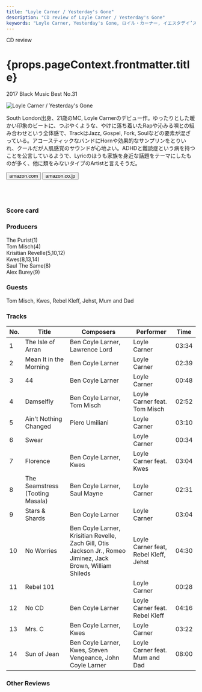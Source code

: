 ```yaml
---
title: "Loyle Carner / Yesterday's Gone"
description: "CD review of Loyle Carner / Yesterday's Gone"
keywords: "Loyle Carner, Yesterday's Gone, ロイル・カーナー, イエスタデイ’ズ・ゴーン"
---
```







<p className="largeP">CD review</p>
<h1 className="h1--no--margin">{props.pageContext.frontmatter.title}</h1>
<p className="largeP"><Link to="/best50/2017/">2017 Black Music Best No.31</Link></p>

<Row  className="image-card-group">
	<Column colMd={"4"} colLg={"4"} noGutterMdLeft="">
       <ImageCard>

![Loyle Carner / Yesterday's Gone](../../images/cd/loylecarner1L.jpg) 

</ImageCard>
	</Column>
	<Column colMd={"8"} colLg={"8"} noGutterMdLeft="">
	<p>
	South London出身、21歳のMC, Loyle Carnerのデビュー作。ゆったりとした暖かい印象のビートに、つぶやくような、やけに落ち着いたRapや沁みる唄との組み合わせという全体感で、TrackはJazz, Gospel, Fork, Soulなどの要素が混ざっている。アコースティックなバンドにHornや効果的なサンプリンをとりいれ、クールだが人肌感覚のサウンドが心地よい。ADHDと難読症という病を持つことを公言しているようで、Lyricのほうも家族を身近な話題をテーマにしたものが多く、他に類をみないタイプのArtistと言えそうだ。
	</p>
    <div>
	  <Button href="https://amzn.to/3fEbNzK" kind="primary" size="small" renderIcon={ArrowUpRight24}>
      amazon.com
      </Button>
      <Button href="https://amzn.to/30jpJsu" kind="secondary" size="small" renderIcon={ArrowUpRight24}>
      amazon.co.jp
      </Button>
	</div>
	<a href="https://geo.music.apple.com/jp/album/yesterdays-gone/1440893212?mt=1&app=music&ls=1&at=11lcug" style="display:inline-block;overflow:hidden;background:url(https://linkmaker.itunes.apple.com/ja-jp/lockup.svg?releaseDate=2017-01-20&kind=album&bubble=apple_music&style=mono-black) no-repeat;width:180px;height:45px;"></a>
	<a href="https://geo.music.apple.com/jp/album/yesterdays-gone/1440893212?app=itunes&at=11lcug" style="display:inline-block;overflow:hidden;background:url(https://linkmaker.itunes.apple.com/ja-jp/badge-lrg.svg?releaseDate=2017-01-20T00:00:00Z&kind=album&bubble=itunes_music) no-repeat;width:140px;height:45px;"></a>
	</Column>
</Row>
<Row >
	<Column colMd={"4"} colLg={"4"} noGutterMdLeft="">
<div>
    <h3>Score card</h3>
	<SliderJS1 value="2" />
    <SliderJS2 value="1" />
	<SliderJS3 value="2" />
    <SliderJS4 value="8" />
</div>
</Column>
<Column colMd={"8"} colLg={"8"} noGutterMdLeft="">
<div>
<h3>Producers</h3>
<p>
The Purist(1)
<br/>Tom Misch(4)
<br/>Krisitian Revelle(5,10,12)
<br/>Kwes(8,13,14)
<br/>Saul The Same(8)
<br/>Alex Burey(9)
</p>
<h3>Guests</h3>
<p>
Tom Misch, Kwes, Rebel Kleff, Jehst, Mum and Dad
</p>
</div>
</Column>
</Row>

<h3>Tracks</h3>

| No. | Title                          	|	 Composers                                                                                                 |	 Performer                         | Time  |
| --- |	-------------------------------	| ------------------------------------------------------------------------------------------------------------ | ------------------------------------- | ----- |
| 1	  |	The Isle of Arran              	| Ben Coyle Larner, Lawrence Lord                                                                              | Loyle Carner                          | 03:34 |
| 2	  |	Mean It in the Morning         	| Ben Coyle Larner                                                                                             | Loyle Carner                          | 02:39 |
| 3	  |	44                             	| Ben Coyle Larner                                                                                             | Loyle Carner                          | 00:48 |
| 4	  |	Damselfly                      	| Ben Coyle Larner, Tom Misch                                                                                  | Loyle Carner feat. Tom Misch          | 02:52 |
| 5	  |	Ain't Nothing Changed          	| Piero Umiliani                                                                                               | Loyle Carner                          | 03:10 |
| 6	  |	Swear                          	|                                                                                                              | Loyle Carner                          | 00:34 |
| 7	  |	Florence                       	| Ben Coyle Larner, Kwes                                                                                       | Loyle Carner feat. Kwes               | 03:04 |
| 8	  |	The Seamstress (Tooting Masala)	| Ben Coyle Larner, Saul Mayne                                                                                 | Loyle Carner                          | 02:31 |
| 9	  |	Stars & Shards                 	| Ben Coyle Larner                                                                                             | Loyle Carner                          | 03:04 |
| 10  |	No Worries                     	| Ben Coyle Larner, Krisitian Revelle, Zach Gill, Otis Jackson Jr., Romeo Jiminez, Jack Brown, William Shileds | Loyle Carner feat, Rebel Kleff, Jehst | 04:30 |
| 11  |	Rebel 101                      	|                                                                                                              | Loyle Carner                          | 00:28 |
| 12  |	No CD                          	| Ben Coyle Larner                                                                                             | Loyle Carner feat. Rebel Kleff        | 04:16 |
| 13  |	Mrs. C                         	| Ben Coyle Larner, Kwes                                                                                       | Loyle Carner                          | 03:22 |
| 14  |	Sun of Jean                    	| Ben Coyle Larner, Kwes, Steven Vengeance, John Coyle Larner                                                  | Loyle Carner feat. Mum and Dad        | 08:00 |

<h3>Other Reviews</h3>

<Row>
<Column colMd={3} colLg={3} noGutterMdLeft>
<Review1 />
</Column>
</Row>